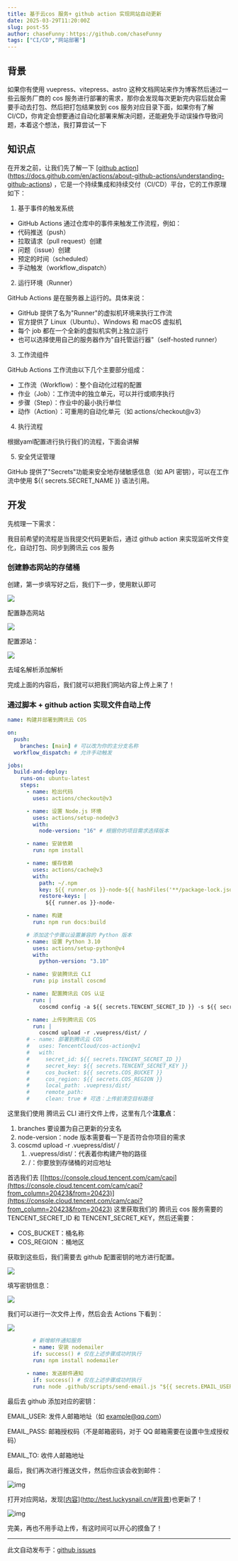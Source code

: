 ```yaml
---
title: 基于云cos 服务+ github action 实现网站自动更新
date: 2025-03-29T11:20:00Z
slug: post-55
author: chaseFunny：https://github.com/chaseFunny
tags: ["CI/CD","网站部署"]
---
```


## 背景

如果你有使用 vuepress、vitepress、astro 这种文档网站来作为博客然后通过一些云服务厂商的 cos 服务进行部署的需求，那你会发现每次更新完内容后就会需要手动去打包、然后把打包结果放到 cos 服务对应目录下面，如果你有了解 CI/CD，你肯定会想要通过自动化部署来解决问题，还能避免手动误操作导致问题，本着这个想法，我打算尝试一下



## 知识点

在开发之前，让我们先了解一下 [[github action](https://docs.github.com/en/actions/about-github-actions/understanding-github-actions)](https://docs.github.com/en/actions/about-github-actions/understanding-github-actions) ，它是一个持续集成和持续交付（CI/CD）平台，它的工作原理如下：

1. 基于事件的触发系统

+ GitHub Actions 通过仓库中的事件来触发工作流程，例如：
+ 代码推送（push）
+ 拉取请求（pull request）创建
+ 问题（issue）创建
+ 预定的时间（scheduled）
+ 手动触发（workflow_dispatch）

2. 运行环境（Runner）

GitHub Actions 是在服务器上运行的。具体来说：

+ GitHub 提供了名为"Runner"的虚拟机环境来执行工作流
+ 官方提供了 Linux（Ubuntu）、Windows 和 macOS 虚拟机
+ 每个 job 都在一个全新的虚拟机实例上独立运行
+ 也可以选择使用自己的服务器作为"自托管运行器"（self-hosted runner）

3. 工作流组件

GitHub Actions 工作流由以下几个主要部分组成：

+ 工作流（Workflow）：整个自动化过程的配置
+ 作业（Job）：工作流中的独立单元，可以并行或顺序执行
+ 步骤（Step）：作业中的最小执行单位
+ 动作（Action）：可重用的自动化单元（如 actions/checkout@v3）

4. 执行流程

根据yaml配置进行执行我们的流程，下面会讲解

5. 安全凭证管理

GitHub 提供了"Secrets"功能来安全地存储敏感信息（如 API 密钥），可以在工作流中使用 ${{ secrets.SECRET_NAME }} 语法引用。

## 开发

先梳理一下需求：

我目前希望的流程是当我提交代码更新后，通过 github action 来实现监听文件变化，自动打包、同步到腾讯云 cos 服务





### 创建静态网站的存储桶

创建，第一步填写好之后，我们下一步，使用默认即可

![](https://blog-1304565468.cos.ap-shanghai.myqcloud.com/work/1743174063289-6e1cc234-5300-486d-b169-71d35704baba.png)

配置静态网站

![](https://blog-1304565468.cos.ap-shanghai.myqcloud.com/work/1743174285435-dc6924f6-d6ed-463a-b8e6-2d579d262fa2.png)

配置源站：

![](https://blog-1304565468.cos.ap-shanghai.myqcloud.com/work/1743244364851-b4e2290c-b9f5-42c5-a78c-bd74c4c76421.png)

去域名解析添加解析

完成上面的内容后，我们就可以把我们网站内容上传上来了！

### 通过脚本 + github action 实现文件自动上传

```yaml
name: 构建并部署到腾讯云 COS

on:
  push:
    branches: [main] # 可以改为你的主分支名称
  workflow_dispatch: # 允许手动触发

jobs:
  build-and-deploy:
    runs-on: ubuntu-latest
    steps:
      - name: 检出代码
        uses: actions/checkout@v3

      - name: 设置 Node.js 环境
        uses: actions/setup-node@v3
        with:
          node-version: "16" # 根据你的项目需求选择版本

      - name: 安装依赖
        run: npm install

      - name: 缓存依赖
        uses: actions/cache@v3
        with:
          path: ~/.npm
          key: ${{ runner.os }}-node-${{ hashFiles('**/package-lock.json') }}
          restore-keys: |
            ${{ runner.os }}-node-

      - name: 构建
        run: npm run docs:build

      # 添加这个步骤以设置兼容的 Python 版本
      - name: 设置 Python 3.10
        uses: actions/setup-python@v4
        with:
          python-version: "3.10"

      - name: 安装腾讯云 CLI
        run: pip install coscmd

      - name: 配置腾讯云 COS 认证
        run: |
          coscmd config -a ${{ secrets.TENCENT_SECRET_ID }} -s ${{ secrets.TENCENT_SECRET_KEY }} -b ${{ secrets.COS_BUCKET }} -r ${{ secrets.COS_REGION }}

      - name: 上传到腾讯云 COS
        run: |
          coscmd upload -r .vuepress/dist/ /
      # - name: 部署到腾讯云 COS
      #   uses: TencentCloud/cos-action@v1
      #   with:
      #     secret_id: ${{ secrets.TENCENT_SECRET_ID }}
      #     secret_key: ${{ secrets.TENCENT_SECRET_KEY }}
      #     cos_bucket: ${{ secrets.COS_BUCKET }}
      #     cos_region: ${{ secrets.COS_REGION }}
      #     local_path: .vuepress/dist/
      #     remote_path:
      #     clean: true # 可选：上传前清空目标路径
```

这里我们使用 腾讯云 CLI 进行文件上传，这里有几个**注意点**：

1. branches 要设置为自己更新的分支名
2. node-version：node 版本需要看一下是否符合你项目的需求
3. coscmd upload -r .vuepress/dist/ /
   1. .vuepress/dist/：代表着你构建产物的路径
   2. /：你要放到存储桶的对应地址

首选我们去 [[https://console.cloud.tencent.com/cam/capi](https://console.cloud.tencent.com/cam/capi?from_column=20423&from=20423)](https://console.cloud.tencent.com/cam/capi?from_column=20423&from=20423) 这里获取我们的 腾讯云 cos 服务需要的TENCENT_SECRET_ID 和 TENCENT_SECRET_KEY，然后还需要：

+ COS_BUCKET：桶名称
+ COS_REGION ：桶地区

获取到这些后，我们需要去 github 配置密钥的地方进行配置。

![](https://blog-1304565468.cos.ap-shanghai.myqcloud.com/work/1743240938073-72d13b83-50a6-4f0f-a0e1-9ed25e015d00.png)

填写密钥信息：

![](https://blog-1304565468.cos.ap-shanghai.myqcloud.com/work/1743244868555-a0edb273-7f37-4a6c-ac07-8f1ae2744e34.png)

我们可以进行一次文件上传，然后会去 Actions 下看到：

![](https://blog-1304565468.cos.ap-shanghai.myqcloud.com/work/1743244927055-63d6345a-c42d-4308-94dc-d6c8f85903cf.png)

```yaml
        # 新增邮件通知服务
        - name: 安装 nodemailer
        if: success() # 仅在上述步骤成功时执行
        run: npm install nodemailer
      
      - name: 发送邮件通知
        if: success() # 仅在上述步骤成功时执行
        run: node .github/scripts/send-email.js "${{ secrets.EMAIL_USER }}" "${{ secrets.EMAIL_PASS }}" "${{ secrets.EMAIL_TO }}"
```

最后去 github 添加对应的密钥：

EMAIL_USER: 发件人邮箱地址（如 [example@qq.com](mailto:example@qq.com)）

EMAIL_PASS: 邮箱授权码（不是邮箱密码，对于 QQ 邮箱需要在设置中生成授权码）

EMAIL_TO: 收件人邮箱地址

最后，我们再次进行推送文件，然后你应该会收到邮件：

![img](https://blog-1304565468.cos.ap-shanghai.myqcloud.com/work/1743246934856-ab02a95a-519c-403b-ac71-989af72a7933.png)

打开对应网站，发现[[内容](http://test.luckysnail.cn/#%E8%83%8C%E6%99%AF)](http://test.luckysnail.cn/#背景)也更新了！

![img](https://blog-1304565468.cos.ap-shanghai.myqcloud.com/work/1743246978029-9af6edf2-7ddb-4c96-9d1b-2c7db47f7a41.png)

完美，再也不用手动上传，有这时间可以开心的摸鱼了！

---
此文自动发布于：<a href="https://github.com/coderPerseus/blog/issues/55" target="_blank">github issues</a>

